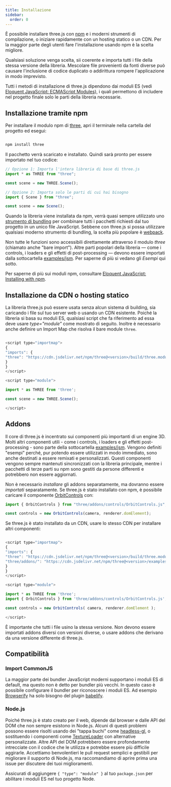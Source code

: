 ```yaml
---
title: Installazione
sidebar:
  order: 0
---
```


È possibile installare three.js con [ npm](https://www.npmjs.com/) e i moderni strumenti di compilazione, o iniziare rapidamente con un hosting statico o un CDN. Per la maggior parte degli utenti fare l'installazione usando npm è la scelta migliore.

Qualsiasi soluzione venga scelta, sii coerente e importa tutti i file della stessa versione della libreria.
Mescolare file provenienti da fonti diverse può causare l'inclusione di codice duplicato o addirittura rompere l'applicazione in modo imprevisto.

Tutti i metodi di installazione di three.js dipendono dai moduli ES (vedi [ Eloquent JavaScript: ECMAScript Modules](https://eloquentjavascript.net/10_modules.html#h_hF2FmOVxw7)), i quali permettono di includere nel progetto finale solo le parti della libreria necessarie.

## Installazione tramite npm

Per installare il modulo npm di [ three](https://www.npmjs.com/package/three), apri il terminale nella cartella del progetto ed esegui:

```javascript

npm install three

```

Il pacchetto verrà scaricato e installato. Quindi sarà pronto per essere importato nel tuo codice:

```javascript
// Opzione 1: Importa l'intera libreria di base di three.js
import * as THREE from "three";

const scene = new THREE.Scene();

// Opzione 2: Importa solo le parti di cui hai bisogno
import { Scene } from "three";

const scene = new Scene();
```

Quando la libreria viene installata da npm, verrà quasi sempre utilizzato uno [ strumento di bundling](https://eloquentjavascript.net/10_modules.html#h_zWTXAU93DC) per combinare tutti i pacchetti richiesti dal tuo progetto in un unico file JavaScript. Sebbene con three.js si possa utilizzare qualsiasi moderno strumento di bundling, la scelta più popolare è [ webpack](https://webpack.js.org/).

Non tutte le funzioni sono accessibili direttamente attraverso il modulo _three_ (chiamato anche "bare import"). Altre parti popolari della libreria — come i controls, i loaders e gli effetti di post-processing — devono essere importati dalla sottocartella [ examples/jsm](https://github.com/mrdoob/three.js/tree/dev/examples/jsm). Per saperne di più si vedano gli _Esempi_ qui sotto.

Per saperne di più sui moduli npm, consultare [ Eloquent JavaScript: Installing with npm](https://eloquentjavascript.net/20_node.html#h_J6hW/SmL/a).

## Installazione da CDN o hosting statico

La libreria three.js può essere usata senza alcun sistema di building, sia caricando i file sul tuo server web o usando un CDN esistente. Poiché la libreria si basa su moduli ES, qualsiasi script che fa riferimento ad essa deve usare _type="module"_ come mostrato di seguito.
Inoltre è necessario anche definire un Import Map che risolva il bare module `three`.

```javascript

<script type="importmap">
{
"imports": {
"three": "https://cdn.jsdelivr.net/npm/three@<version>/build/three.module.js"
}
}
</script>

<script type="module">

import * as THREE from 'three';

const scene = new THREE.Scene();

</script>

```

## Addons

Il core di three.js è incentrato sui componenti più importanti di un engine 3D. Molti altri componenti utili - come i controls, i loaders e gli effetti post-processing - sono parte della sottocartella [ examples/jsm](https://github.com/mrdoob/three.js/tree/dev/examples/jsm). Vengono definiti "esempi" perché, pur potendo essere utilizzati in modo immediato, sono anche destinati a essere remixati e personalizzati. Questi componenti vengono sempre mantenuti sincronizzati con la libreria principale, mentre i pacchetti di terze parti su npm sono gestiti da persone differenti e potrebbero non essere aggiornati.

Non è necessario _installare_ gli addons separatamente, ma dovranno essere _importati_ separatamente. Se three.js è stato installato con npm, è possibile caricare il componente [OrbitControls](examples/controls/OrbitControls) con:

```javascript
import { OrbitControls } from "three/addons/controls/OrbitControls.js";

const controls = new OrbitControls(camera, renderer.domElement);
```

Se three.js è stato installato da un CDN, usare lo stesso CDN per installare altri componenti:

```javascript

<script type="importmap">
{
"imports": {
"three": "https://cdn.jsdelivr.net/npm/three@<version>/build/three.module.js",
"three/addons/": "https://cdn.jsdelivr.net/npm/three@<version>/examples/jsm/"
}
}
</script>

<script type="module">

import * as THREE from 'three';
import { OrbitControls } from 'three/addons/controls/OrbitControls.js';

const controls = new OrbitControls( camera, renderer.domElement );

</script>

```

È importante che tutti i file usino la stessa versione. Non devono essere importati addons diversi con versioni diverse, o usare addons che derivano da una versione differente di three.js.

## Compatibilità

### Import CommonJS

La maggior parte dei bundler JavaScript moderni supportano i moduli ES di default, ma questo non è detto per bundler più vecchi. In questo caso è possibile configurare il bundler per riconoscere i moduli ES. Ad esempio [ Browserify](http://browserify.org/) ha solo bisogno del plugin [ babelify](https://github.com/babel/babelify).

### Node.js

Poiché three.js è stato creato per il web, dipende dal browser e dalle API del DOM che non sempre esistono in Node.js. Alcuni di questi problemi possono essere risolti usando dei "tappa buchi" come [ headless-gl](https://github.com/stackgl/headless-gl), o sostituendo i componenti come [TextureLoader](api/loaders/TextureLoader) con alternative personalizzate. Altre API del DOM potrebbero essere profondamente intrecciate con il codice che le utilizza e potrebbe essere più difficile aggirarle. Accettiamo benvolentieri le pull request semplici e gestibili per migliorare il supporto di Node.js, ma raccomandiamo di aprire prima una issue per discutere dei tuoi miglioramenti.

Assicurati di aggiungere `{ "type": "module" }` al tuo `package.json` per abilitare i moduli ES nel tuo progetto Node.
